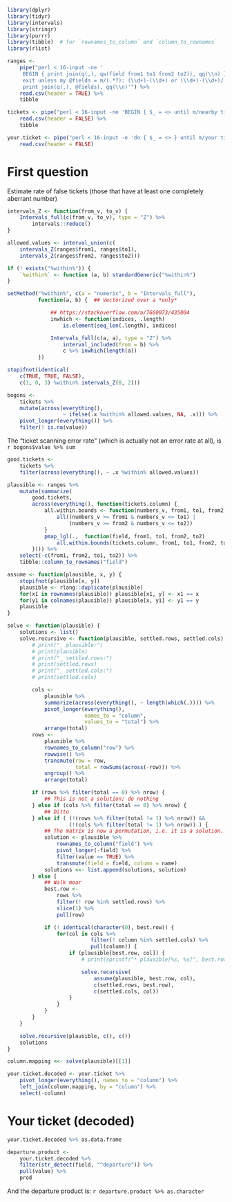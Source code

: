 ```r
library(dplyr)
library(tidyr)
library(intervals)
library(stringr)
library(purrr)
library(tibble)  # for `rownames_to_column` and `column_to_rownames`
library(rlist)
```

```r
ranges <-
    pipe("perl < 16-input -ne '
     BEGIN { print join(q(,), qw(field from1 to1 from2 to2)), qq(\\n) };
     exit unless my @fields = m/(.*?): (\\d+)-(\\d+) or (\\d+)-(\\d+)/;
     print join(q(,), @fields), qq(\\n)'") %>%
    read.csv(header = TRUE) %>%
    tibble

tickets <- pipe("perl < 16-input -ne 'BEGIN { $_ = <> until m/nearby tickets/; } print'") %>%
    read.csv(header = FALSE) %>%
    tibble

your.ticket <- pipe("perl < 16-input -e 'do { $_ = <> } until m/your ticket:/; print(scalar <>)'") %>%
    read.csv(header = FALSE)

```

# First question

Estimate rate of false tickets (those that have at
least one completely aberrant number)

```r
intervals_Z <- function(from_v, to_v) {
    Intervals_full(c(from_v, to_v), type = "Z") %>%
        intervals::reduce()
}

allowed.values <- interval_union(c(
    intervals_Z(ranges$from1, ranges$to1),
    intervals_Z(ranges$from2, ranges$to2)))

if (! exists("%within%")) {
    `%within%` <- function (a, b) standardGeneric("%within%")
}

setMethod("%within%", c(a = "numeric", b = "Intervals_full"),
          function(a, b) {  ## Vectorized over a *only*

              ## https://stackoverflow.com/a/7660073/435004
              inwhich <- function(indices, .length)
                  is.element(seq_len(.length), indices)

              Intervals_full(c(a, a), type = "Z") %>%
                  interval_included(from = b) %>%
                  c %>% inwhich(length(a))
          })

stopifnot(identical(
    c(TRUE, TRUE, FALSE),
    c(1, 0, 3) %within% intervals_Z(0, 2)))

bogons <-
    tickets %>%
    mutate(across(everything(),
                  ~ ifelse(.x %within% allowed.values, NA, .x))) %>%
    pivot_longer(everything()) %>%
    filter(! is.na(value))
```

The “ticket scanning error rate” (which is actually not an error rate
at all), is `r bogons$value %>% sum`

```r

good.tickets <-
    tickets %>%
    filter(across(everything(), ~ .x %within% allowed.values))

plausible <- ranges %>%
    mutate(summarize(
        good.tickets,
        across(everything(), function(tickets.column) {
            all.within.bounds <- function(numbers_v, from1, to1, from2, to2) {
                all((numbers_v >= from1 & numbers_v <= to1) |
                    (numbers_v >= from2 & numbers_v <= to2))
            }
            pmap_lgl(.,  function(field, from1, to1, from2, to2)
                all.within.bounds(tickets.column, from1, to1, from2, to2))
        }))) %>%
    select(-c(from1, from2, to1, to2)) %>%
    tibble::column_to_rownames("field")

assume <- function(plausible, x, y) {
    stopifnot(plausible[x, y])
    plausible <- rlang::duplicate(plausible)
    for(x1 in rownames(plausible)) plausible[x1, y] <- x1 == x
    for(y1 in colnames(plausible)) plausible[x, y1] <- y1 == y
    plausible
}

solve <- function(plausible) {
    solutions <- list()
    solve.recursive <- function(plausible, settled.rows, settled.cols) {
        # print("_ plausible:")
        # print(plausible)
        # print("_ settled.rows:")
        # print(settled.rows)
        # print("_ settled.cols:")
        # print(settled.cols)

        cols <-
            plausible %>%
            summarize(across(everything(), ~ length(which(.)))) %>%
            pivot_longer(everything(),
                         names_to = "column",
                         values_to = "total") %>%
            arrange(total)
        rows <-
            plausible %>%
            rownames_to_column("row") %>%
            rowwise() %>%
            transmute(row = row,
                      total = rowSums(across(-row))) %>%
            ungroup() %>%
            arrange(total)

        if (rows %>% filter(total == 0) %>% nrow) {
            ## This is not a solution; do nothing
        } else if (cols %>% filter(total == 0) %>% nrow) {
            ## Ditto
        } else if ( (!(rows %>% filter(total != 1) %>% nrow)) &&
                    (!(cols %>% filter(total != 1) %>% nrow)) ) {
            ## The matrix is now a permutation, i.e. it is a solution.
            solution <- plausible %>%
                rownames_to_column("field") %>%
                pivot_longer(-field) %>%
                filter(value == TRUE) %>%
                transmute(field = field, column = name)
            solutions <<- list.append(solutions, solution)
        } else {
            ## Walk moar
            best.row <-
                rows %>%
                filter(! row %in% settled.rows) %>%
                slice(1) %>%
                pull(row)

            if (! identical(character(0), best.row)) {
                for(col in cols %>%
                           filter(! column %in% settled.cols) %>%
                           pull(column)) {
                    if (plausible[best.row, col]) {
                        # print(sprintf("* plausible[%s, %s]", best.row, col))

                        solve.recursive(
                            assume(plausible, best.row, col),
                            c(settled.rows, best.row),
                            c(settled.cols, col))
                    }
                }
            }
        }
    }

    solve.recursive(plausible, c(), c())
    solutions
}

column.mapping <<- solve(plausible)[[1]]

your.ticket.decoded <- your.ticket %>%
    pivot_longer(everything(), names_to = "column") %>%
    left_join(column.mapping, by = "column") %>%
    select(-column)
```

# Your ticket (decoded)

```r
your.ticket.decoded %>% as.data.frame
```

```r

departure.product <-
    your.ticket.decoded %>%
    filter(str_detect(field, "^departure")) %>%
    pull(value) %>%
    prod
```

And the departure product is: `r departure.product %>% as.character`
